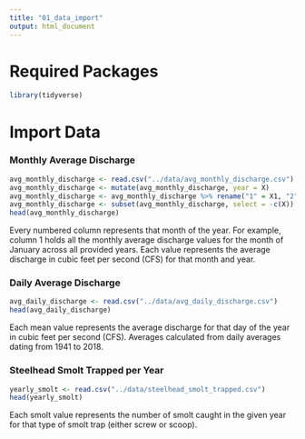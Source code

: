 ```yaml
---
title: "01_data_import"
output: html_document
---
```

# Required Packages

```r
library(tidyverse)
```


# Import Data


### Monthly Average Discharge

```r
avg_monthly_discharge <- read.csv("../data/avg_monthly_discharge.csv")
avg_monthly_discharge <- mutate(avg_monthly_discharge, year = X)
avg_monthly_discharge <- avg_monthly_discharge %>% rename("1" = X1, "2" = X2, "3" = X3, "4" = X4, "5" = X5, "6" = X6, "7" = X7, "8" = X8, "9" = X9, "10" = X10, "11" = X11, "12" = X12)
avg_monthly_discharge <- subset(avg_monthly_discharge, select = -c(X))
head(avg_monthly_discharge)
``` 

Every numbered column represents that month of the year. For example, column 1 holds all the monthly average discharge values for the month of January across all provided years. Each value represents the average discharge in cubic feet per second (CFS) for that month and year. 

### Daily Average Discharge

```r
avg_daily_discharge <- read.csv("../data/avg_daily_discharge.csv")
head(avg_daily_discharge)
```

Each mean value represents the average discharge for that day of the year in cubic feet per second (CFS). Averages calculated from daily averages dating from 1941 to 2018.

### Steelhead Smolt Trapped per Year

```r
yearly_smolt <- read.csv("../data/steelhead_smolt_trapped.csv")
head(yearly_smolt)
```

Each smolt value represents the number of smolt caught in the given year for that type of smolt trap (either screw or scoop).
